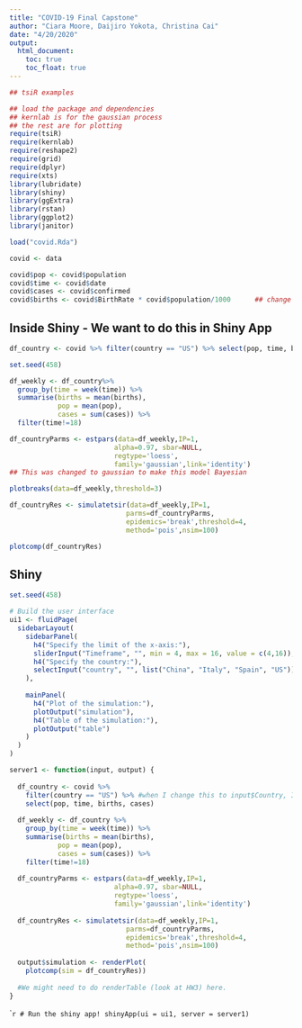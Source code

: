 ```yaml
---
title: "COVID-19 Final Capstone"
author: "Ciara Moore, Daijiro Yokota, Christina Cai"
date: "4/20/2020"
output:
  html_document:
    toc: true
    toc_float: true
---
```


```r
## tsiR examples

## load the package and dependencies
## kernlab is for the gaussian process 
## the rest are for plotting 
require(tsiR)
require(kernlab)
require(reshape2)
require(grid)
require(dplyr)
require(xts)
library(lubridate)
library(shiny)
library(ggExtra)
library(rstan)
library(ggplot2)
library(janitor)
```


```r
load("covid.Rda")

covid <- data

covid$pop <- covid$population
covid$time <- covid$date
covid$cases <- covid$confirmed
covid$births <- covid$BirthRate * covid$population/1000      ## change this to the population/1000 for each country
```


## Inside Shiny - We want to do this in Shiny App

```r
df_country <- covid %>% filter(country == "US") %>% select(pop, time, births, cases)

set.seed(458)

df_weekly <- df_country%>%
  group_by(time = week(time)) %>% 
  summarise(births = mean(births),
            pop = mean(pop),
            cases = sum(cases)) %>%
  filter(time!=18)

df_countryParms <- estpars(data=df_weekly,IP=1,
                          alpha=0.97, sbar=NULL,
                          regtype='loess',
                          family='gaussian',link='identity')  
## This was changed to gaussian to make this model Bayesian

plotbreaks(data=df_weekly,threshold=3)

df_countryRes <- simulatetsir(data=df_weekly,IP=1,
                             parms=df_countryParms,
                             epidemics='break',threshold=4,
                             method='pois',nsim=100)

plotcomp(df_countryRes)
```



## Shiny
```r
set.seed(458)

# Build the user interface
ui1 <- fluidPage(
  sidebarLayout(
    sidebarPanel(
      h4("Specify the limit of the x-axis:"), 
      sliderInput("Timeframe", "", min = 4, max = 16, value = c(4,16)),
      h4("Specify the country:"), 
      selectInput("country", "", list("China", "Italy", "Spain", "US"))
    ),
    
    mainPanel(
      h4("Plot of the simulation:"), 
      plotOutput("simulation"),
      h4("Table of the simulation:"), 
      plotOutput("table")
    )
  )
)

server1 <- function(input, output) {
  
  df_country <- covid %>% 
    filter(country == "US") %>% #when I change this to input$Country, I get error.  
    select(pop, time, births, cases)
  
  df_weekly <- df_country %>%
    group_by(time = week(time)) %>% 
    summarise(births = mean(births),
            pop = mean(pop),
            cases = sum(cases)) %>%
    filter(time!=18)
  
  df_countryParms <- estpars(data=df_weekly,IP=1,
                          alpha=0.97, sbar=NULL,
                          regtype='loess',
                          family='gaussian',link='identity')  
  
  df_countryRes <- simulatetsir(data=df_weekly,IP=1,
                             parms=df_countryParms,
                             epidemics='break',threshold=4,
                             method='pois',nsim=100)
  
  output$simulation <- renderPlot(
    plotcomp(sim = df_countryRes))
  
  #We might need to do renderTable (look at HW3) here.
}
```


````r
# Run the shiny app!
shinyApp(ui = ui1, server = server1)
```

